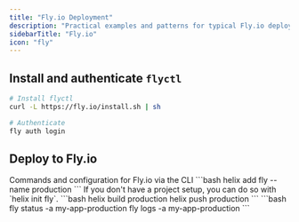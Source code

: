 ```yaml
---
title: "Fly.io Deployment"
description: "Practical examples and patterns for typical Fly.io deployment workflows"
sidebarTitle: "Fly.io"
icon: "fly"
---
```





## Install and authenticate `flyctl`

```bash
# Install flyctl
curl -L https://fly.io/install.sh | sh

# Authenticate
fly auth login
```
## Deploy to Fly.io
  <Card title="Fly Commands" icon="wrench" href="/documentation/cli-v2/command-reference#param-name-name-6">
    Commands and configuration for Fly.io via the CLI 
  </Card>

<Steps>
  <Step title="Add Fly.io instance">
    ```bash
    helix add fly --name production
    ```
    <Note>
        If you don't have a project setup, you can do so with `helix init fly`.
    </Note>
  </Step>

  <Step title="Build and deploy">
    ```bash
    helix build production
    helix push production
    ```
  </Step>

  <Step title="Check deployment">
    ```bash
    fly status -a my-app-production
    fly logs -a my-app-production
    ```
  </Step>
</Steps>

